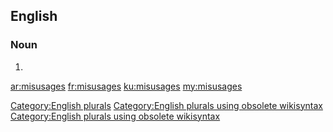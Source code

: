 ==English==

===Noun===
{{head|en}}

# {{plural of|misusage}}

[[Category:English plurals]][[Category:English plurals using obsolete wikisyntax]][[Category:English plurals using obsolete wikisyntax]]

[[ar:misusages]]
[[fr:misusages]]
[[ku:misusages]]
[[my:misusages]]